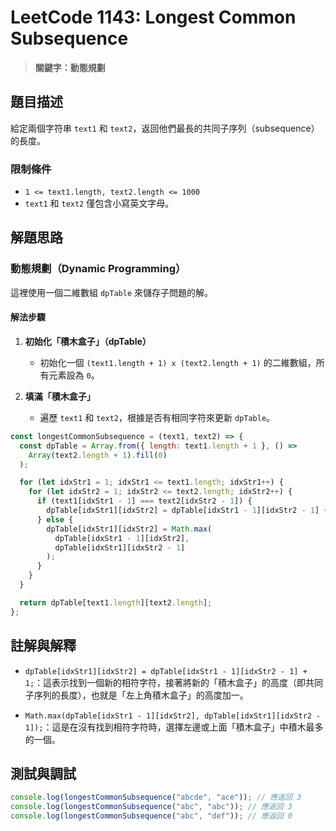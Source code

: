# LeetCode 1143: Longest Common Subsequence

> **關鍵字：動態規劃**

## 題目描述

給定兩個字符串 `text1` 和 `text2`，返回他們最長的共同子序列（subsequence）的長度。

### 限制條件

- `1 <= text1.length, text2.length <= 1000`
- `text1` 和 `text2` 僅包含小寫英文字母。

## 解題思路

### 動態規劃（Dynamic Programming）

這裡使用一個二維數組 `dpTable` 來儲存子問題的解。

#### 解法步驟

1. **初始化「積木盒子」（dpTable）**

   - 初始化一個 `(text1.length + 1) x (text2.length + 1)` 的二維數組，所有元素設為 `0`。

2. **填滿「積木盒子」**

   - 遍歷 `text1` 和 `text2`，根據是否有相同字符來更新 `dpTable`。

```javascript
const longestCommonSubsequence = (text1, text2) => {
  const dpTable = Array.from({ length: text1.length + 1 }, () =>
    Array(text2.length + 1).fill(0)
  );

  for (let idxStr1 = 1; idxStr1 <= text1.length; idxStr1++) {
    for (let idxStr2 = 1; idxStr2 <= text2.length; idxStr2++) {
      if (text1[idxStr1 - 1] === text2[idxStr2 - 1]) {
        dpTable[idxStr1][idxStr2] = dpTable[idxStr1 - 1][idxStr2 - 1] + 1;
      } else {
        dpTable[idxStr1][idxStr2] = Math.max(
          dpTable[idxStr1 - 1][idxStr2],
          dpTable[idxStr1][idxStr2 - 1]
        );
      }
    }
  }

  return dpTable[text1.length][text2.length];
};
```

## 註解與解釋

- `dpTable[idxStr1][idxStr2] = dpTable[idxStr1 - 1][idxStr2 - 1] + 1;`：這表示找到一個新的相符字符，接著將新的「積木盒子」的高度（即共同子序列的長度），也就是「左上角積木盒子」的高度加一。

- `Math.max(dpTable[idxStr1 - 1][idxStr2], dpTable[idxStr1][idxStr2 - 1]);`：這是在沒有找到相符字符時，選擇左邊或上面「積木盒子」中積木最多的一個。

## 測試與調試

```javascript
console.log(longestCommonSubsequence("abcde", "ace")); // 應返回 3
console.log(longestCommonSubsequence("abc", "abc")); // 應返回 3
console.log(longestCommonSubsequence("abc", "def")); // 應返回 0
```
